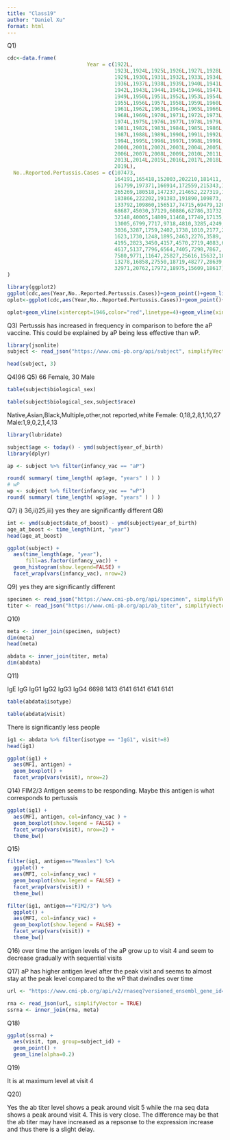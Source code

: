 ```yaml
---
title: "Class19"
author: "Daniel Xu"
format: html
---
```


Q1)

```r

cdc<-data.frame(
                          Year = c(1922L,
                                   1923L,1924L,1925L,1926L,1927L,1928L,
                                   1929L,1930L,1931L,1932L,1933L,1934L,1935L,
                                   1936L,1937L,1938L,1939L,1940L,1941L,
                                   1942L,1943L,1944L,1945L,1946L,1947L,1948L,
                                   1949L,1950L,1951L,1952L,1953L,1954L,
                                   1955L,1956L,1957L,1958L,1959L,1960L,
                                   1961L,1962L,1963L,1964L,1965L,1966L,1967L,
                                   1968L,1969L,1970L,1971L,1972L,1973L,
                                   1974L,1975L,1976L,1977L,1978L,1979L,1980L,
                                   1981L,1982L,1983L,1984L,1985L,1986L,
                                   1987L,1988L,1989L,1990L,1991L,1992L,1993L,
                                   1994L,1995L,1996L,1997L,1998L,1999L,
                                   2000L,2001L,2002L,2003L,2004L,2005L,
                                   2006L,2007L,2008L,2009L,2010L,2011L,2012L,
                                   2013L,2014L,2015L,2016L,2017L,2018L,
                                   2019L),
  No..Reported.Pertussis.Cases = c(107473,
                                   164191,165418,152003,202210,181411,
                                   161799,197371,166914,172559,215343,179135,
                                   265269,180518,147237,214652,227319,103188,
                                   183866,222202,191383,191890,109873,
                                   133792,109860,156517,74715,69479,120718,
                                   68687,45030,37129,60886,62786,31732,28295,
                                   32148,40005,14809,11468,17749,17135,
                                   13005,6799,7717,9718,4810,3285,4249,
                                   3036,3287,1759,2402,1738,1010,2177,2063,
                                   1623,1730,1248,1895,2463,2276,3589,
                                   4195,2823,3450,4157,4570,2719,4083,6586,
                                   4617,5137,7796,6564,7405,7298,7867,
                                   7580,9771,11647,25827,25616,15632,10454,
                                   13278,16858,27550,18719,48277,28639,
                                   32971,20762,17972,18975,15609,18617)
)
```

```r
library(ggplot2)
ggplot(cdc,aes(Year,No..Reported.Pertussis.Cases))+geom_point()+geom_line()+labs(title="Number of Reported Pertussis Cases over Time")
oplot<-ggplot(cdc,aes(Year,No..Reported.Pertussis.Cases))+geom_point()+geom_line()+labs(title="Number of Reported Pertussis Cases over Time")
```

```r
oplot+geom_vline(xintercept=1946,color="red",linetype=4)+geom_vline(xintercept=1996,color="blue",linetype=4)+ annotate("text", x=1948, y=200000, label="wP")+ annotate("text", x=1998, y=200000, label="aP")
```

Q3) Pertussis has increased in frequency in comparison to before the aP vaccine. This could be explained by aP being less effective than wP.

```r
library(jsonlite)
subject <- read_json("https://www.cmi-pb.org/api/subject", simplifyVector = TRUE) 
```

```r
head(subject, 3)
```

Q4)96 Q5) 66 Female, 30 Male

```r
table(subject$biological_sex)
```

```r
table(subject$biological_sex,subject$race)
```
Native,Asian,Black,Multiple,other,not reported,white Female: 0,18,2,8,1,10,27
Male:1,9,0,2,1,4,13

```r
library(lubridate)
```
```r
subject$age <- today() - ymd(subject$year_of_birth)
library(dplyr)

ap <- subject %>% filter(infancy_vac == "aP")

round( summary( time_length( ap$age, "years" ) ) )
# wP
wp <- subject %>% filter(infancy_vac == "wP")
round( summary( time_length( wp$age, "years" ) ) )
```
Q7) i) 36,ii)25,iii) yes they are significantly different 
Q8) 
```r
int <- ymd(subject$date_of_boost) - ymd(subject$year_of_birth)
age_at_boost <- time_length(int, "year")
head(age_at_boost)
```

```r
ggplot(subject) +
  aes(time_length(age, "year"),
      fill=as.factor(infancy_vac)) +
  geom_histogram(show.legend=FALSE) +
  facet_wrap(vars(infancy_vac), nrow=2) 
```
Q9) yes they are significantly different
```r

specimen <- read_json("https://www.cmi-pb.org/api/specimen", simplifyVector = TRUE) 
titer <- read_json("https://www.cmi-pb.org/api/ab_titer", simplifyVector = TRUE) 
```
Q10)
```r
meta <- inner_join(specimen, subject)
dim(meta)
head(meta)
```
```r
abdata <- inner_join(titer, meta)
dim(abdata)
```
Q11)

 IgE  IgG IgG1 IgG2 IgG3 IgG4 
6698 1413 6141 6141 6141 6141 
```r
table(abdata$isotype)
```
```r
table(abdata$visit)
```
There is significantly less people

```r
ig1 <- abdata %>% filter(isotype == "IgG1", visit!=8)
head(ig1)
```


```r
ggplot(ig1) +
  aes(MFI, antigen) +
  geom_boxplot() + 
  facet_wrap(vars(visit), nrow=2)
```
Q14) FIM2/3 Antigen seems to be responding. Maybe this antigen is what corresponds to pertussis

```r
ggplot(ig1) +
  aes(MFI, antigen, col=infancy_vac ) +
  geom_boxplot(show.legend = FALSE) + 
  facet_wrap(vars(visit), nrow=2) +
  theme_bw()
```
Q15)

```r
filter(ig1, antigen=="Measles") %>%
  ggplot() +
  aes(MFI, col=infancy_vac) +
  geom_boxplot(show.legend = FALSE) +
  facet_wrap(vars(visit)) +
  theme_bw()
```

```r
filter(ig1, antigen=="FIM2/3") %>%
  ggplot() +
  aes(MFI, col=infancy_vac) +
  geom_boxplot(show.legend = FALSE) +
  facet_wrap(vars(visit)) +
  theme_bw()
```
Q16) over time the antigen levels of the aP grow up to visit 4 and seem to decrease gradually with sequential visits

Q17) aP has higher antigen level after the peak visit and seems to almost stay at the peak level compared to the wP that dwindles over time

```r
url <- "https://www.cmi-pb.org/api/v2/rnaseq?versioned_ensembl_gene_id=eq.ENSG00000211896.7"

rna <- read_json(url, simplifyVector = TRUE) 
ssrna <- inner_join(rna, meta)
```
Q18)
```r
ggplot(ssrna) +
  aes(visit, tpm, group=subject_id) +
  geom_point() +
  geom_line(alpha=0.2)
```
Q19)

It is at maximum level at visit 4

Q20)

Yes the ab titer level shows a peak around visit 5 while the rna seq data shows a peak around visit 4. This is very close. The difference may be that the ab titer may have increased as a repsonse to the expression increase and thus there is a slight delay. 


